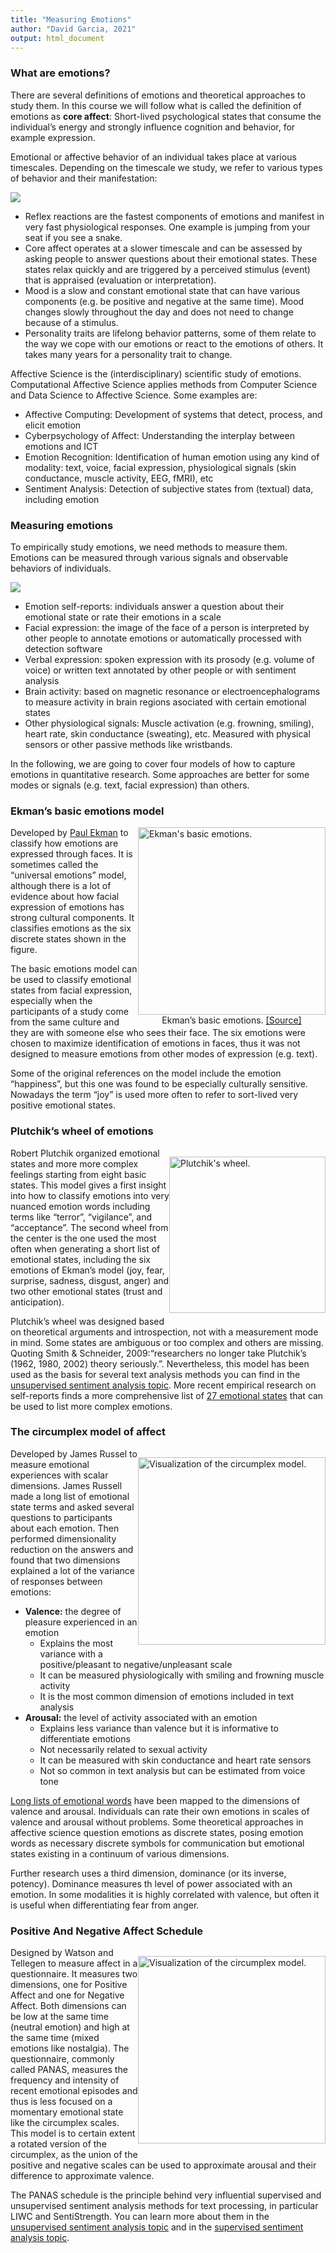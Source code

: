 ```yaml
---
title: "Measuring Emotions"
author: "David Garcia, 2021"
output: html_document
---
```


### What are emotions?

There are several definitions of emotions and theoretical approaches to study them. In this course we will follow what is called the definition of emotions as **core affect**: Short-lived psychological states that consume the individual's energy and strongly influence cognition and behavior, for example expression.

Emotional or affective behavior of an individual takes place at various timescales. Depending on the timescale we study, we refer to various types of behavior and their manifestation:

![](emotionscale.png)

- Reflex reactions are the fastest components of emotions and manifest in very fast physiological responses. One example is jumping from your seat if you see a snake.  
- Core affect operates at a slower timescale and can be assessed by asking people to answer questions about their emotional states. These states relax quickly and are triggered by a perceived stimulus (event) that is appraised (evaluation or interpretation).  
- Mood is a slow and constant emotional state that can have various components (e.g. be positive and negative at the same time). Mood changes slowly throughout the day and does not need to change because of a stimulus.  
- Personality traits are lifelong behavior patterns, some of them relate to the way we cope with our emotions or react to the emotions of others. It takes many years for a personality trait to change.

Affective Science is the (interdisciplinary) scientific study of emotions. Computational Affective Science applies methods from Computer Science and Data Science to Affective Science. Some examples are:

- Affective Computing: Development of systems that detect, process, and elicit emotion  
- Cyberpsychology of Affect: Understanding the interplay between emotions and ICT  
- Emotion Recognition: Identification of human emotion using any kind of modality: text, voice, facial expression, physiological signals (skin conductance, muscle activity, EEG, fMRI), etc  
- Sentiment Analysis: Detection of subjective states from (textual) data, including emotion

### Measuring emotions

To empirically study emotions, we need methods to measure them. Emotions can be measured through various signals and observable behaviors of individuals.

![](measurement.png)

- Emotion self-reports: individuals answer a question about their emotional state or rate their emotions in a scale  
- Facial expression: the image of the face of a person is interpreted by other people to annotate emotions or automatically processed with detection software  
- Verbal expression: spoken expression with its prosody (e.g. volume of voice) or written text annotated by other people or with sentiment analysis  
- Brain activity: based on magnetic resonance or electroencephalograms to measure activity in brain regions asociated with certain emotional states  
- Other physiological signals: Muscle activation (e.g. frowning, smiling), heart rate, skin conductance (sweating), etc. Measured with physical sensors or other passive methods like wristbands.

In the following, we are going to cover four models of how to capture emotions in quantitative research. Some approaches are better for some modes or signals (e.g. text, facial expression) than others.

### Ekman's basic emotions model
<div style="float:right">
<img src="ekman.png" alt="Ekman's basic emotions." width="300px"/>  
<center>
Ekman's basic emotions. [[Source]](https://cdn.psychologytoday.com/sites/default/files/blogs/65698/2012/05/94863-91386.jpg)
</center>
</div>
Developed by [Paul Ekman](https://psycnet.apa.org/record/1988-04343-001) to classify how emotions are expressed through faces. It is sometimes called the "universal emotions" model, although there is a lot of evidence about how facial expression of emotions has strong cultural components. It classifies emotions as the six discrete states shown in the figure.

The basic emotions model can be used to classify emotional states from facial expression, especially when the participants of a study come from the same culture and they are with someone else who sees their face. The six emotions were chosen to maximize identification of emotions in faces, thus it was not designed to measure emotions from other modes of expression (e.g. text).

Some of the original references on the model include the emotion "happiness", but this one was found to be especially culturally sensitive. Nowadays the term "joy" is used more often to refer to sort-lived very positive emotional states.

### Plutchik's wheel of emotions
<div style="float:right">
<img src="Wheel.png" alt="Plutchik's wheel." width="250px"/>  
</div>
Robert Plutchik organized emotional states and more more complex feelings starting from eight basic states. This model gives a first insight into how to classify emotions into very nuanced emotion words including terms like "terror", "vigilance", and "acceptance". The second wheel from the center is the one used the most often when generating a short list of emotional states, including the six emotions of Ekman's model (joy, fear, surprise, sadness, disgust, anger) and two other emotional states (trust and anticipation).

Plutchik's wheel was designed based on theoretical arguments and introspection, not with a measurement mode in mind. Some states are ambiguous or too complex and others are missing. 
Quoting Smith & Schneider, 2009:"researchers no longer take Plutchik's (1962, 1980, 2002) theory seriously.". Nevertheless, this model has been used as the basis for several text analysis methods you can find in the [unsupervised sentiment analysis topic](https://dgarcia-eu.github.io/SocialDataScience/3_Affect/032_UnsupervisedSentimentAnalysis/UnsupervisedSentimentAnalysis.html). More recent empirical research on self-reports finds a more comprehensive list of [27 emotional states](https://www.pnas.org/content/early/2017/08/30/1702247114) that can be used to list more complex emotions.

### The circumplex model of affect
<div style="float:right">
<img src="circumplex.png" alt="Visualization of the circumplex model." width="300px"/>  
</div>
Developed by James Russel to measure emotional experiences with scalar dimensions. James Russell made a long list of emotional state terms and asked several questions to participants about each emotion. Then performed dimensionality reduction on the answers and found that two dimensions explained a lot of the variance of responses between emotions:

- **Valence:** the degree of pleasure experienced in an emotion  
  - Explains the most variance with a positive/pleasant to negative/unpleasant scale  
  - It can be measured physiologically with smiling and frowning muscle activity  
  - It is the most common dimension of emotions included in text analysis  

- **Arousal:** the level of activity associated with an emotion  
  - Explains less variance than valence but it is informative to differentiate emotions  
  - Not necessarily related to sexual activity
  - It can be measured with skin conductance and heart rate sensors  
  - Not so common in text analysis but can be estimated from voice tone  
  
[Long lists of emotional words](https://link.springer.com/article/10.3758/s13428-012-0314-x) have been mapped to the dimensions of valence and arousal. Individuals can rate their own emotions in scales of valence and arousal without problems. Some theoretical approaches in affective science question emotions as discrete states, posing emotion words as necessary discrete symbols for communication but emotional states existing in a continuum of various dimensions.

Further research uses a third dimension, dominance (or its inverse, potency). Dominance measures th level of power associated with an emotion. In some modalities it is highly correlated with valence, but often it is useful when differentiating fear from anger.
  
### Positive And Negative Affect Schedule
<div style="float:right">
<img src="PANAS2.jpg" alt="Visualization of the circumplex model." width="300px"/>  
</div>
Designed by Watson and Tellegen to measure affect in a questionnaire. It measures two dimensions, one for Positive Affect and one for Negative Affect. Both dimensions can be low at the same time (neutral emotion) and high at the same time (mixed emotions like nostalgia). The questionnaire, commonly called PANAS, measures the frequency and intensity of recent emotional episodes and thus is less focused on a momentary emotional state like the circumplex scales. This model is to certain extent a rotated version of the circumplex, as the union of the positive and negative scales can be used to approximate arousal and their difference to approximate valence.

The PANAS schedule is the principle behind very influential supervised and unsupervised sentiment analysis methods for text processing, in particular LIWC and SentiStrength. You can learn more about them in the [unsupervised sentiment analysis topic](https://dgarcia-eu.github.io/SocialDataScience/3_Affect/032_UnsupervisedSentimentAnalysis/UnsupervisedSentimentAnalysis.html) and in the [supervised sentiment analysis topic](https://dgarcia-eu.github.io/SocialDataScience/3_Affect/034_SupervisedSentimentAnalysis/SupervisedSentimentAnalysis.html).